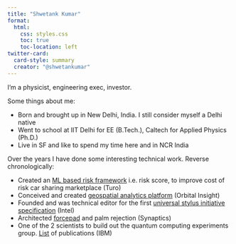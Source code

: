 ```yaml
---
title: "Shwetank Kumar"
format:
  html:
    css: styles.css
    toc: true
    toc-location: left
twitter-card:
  card-style: summary
  creator: "@shwetankumar"
---
```


<!-- ## About {#about} -->

I'm a physicist, engineering exec, investor.

Some things about me:

- Born and brought up in New Delhi, India. I still consider myself a Delhi native
- Went to school at IIT Delhi for EE (B.Tech.), Caltech for Applied Physics (Ph.D.)
- Live in SF and like to spend my time here and in NCR India

Over the years I have done some interesting technical work. Reverse chronologically:

- Created an [ML based risk framework](https://www.sec.gov/Archives/edgar/data/1514587/000119312522005696/d145731ds1.htm) i.e. risk score, to improve cost of risk car sharing marketplace (Turo)
- Conceived and created [geospatial analytics platform](https://orbitalinsight.com/geospatial-technology) (Orbital Insight)
- Founded and was technical editor for the first [universal stylus initiative specification](https://universalstylus.org/) (Intel)
- Architected [forcepad](https://www.synaptics.com/products/touchpad-family/forcepad-product) and palm rejection (Synaptics)
- One of the 2 scientists to build out the quantum computing experiments group. [List](https://scholar.google.com/scholar?hl=en&as_sdt=0%2C5&q=shwetank+kumar+quantum+computing&btnG=&oq=shwetank+kumar+quantum+comp) of publications (IBM)

